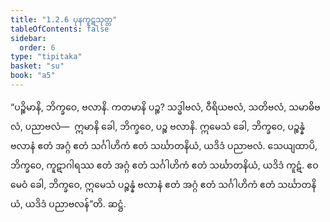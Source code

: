 ```yaml
---
title: "1.2.6 ပုနကူဋသုတ္တ"
tableOfContents: false
sidebar:
  order: 6
type: "tipitaka"
basket: "su"
book: "a5"
---
```



<DynamicBreadcrumb />

<Division number="16" book="a5" e="ch" v="16" p="10">

<Paragraph number="61" book="a5">
“ပဉ္စိမာနိ, ဘိက္ခဝေ, ဗလာနိ. ကတမာနိ ပဉ္စ? သဒ္ဓါဗလံ, ဝီရိယဗလံ, သတိဗလံ, သမာဓိဗလံ, ပညာဗလံ—  ဣမာနိ ခေါ, ဘိက္ခဝေ, ပဉ္စ ဗလာနိ. ဣမေသံ ခေါ, ဘိက္ခဝေ, ပဉ္စန္နံ ဗလာနံ ဧတံ အဂ္ဂံ ဧတံ သင်္ဂါဟိကံ ဧတံ သင်္ဃာတနိယံ, ယဒိဒံ ပညာဗလံ. သေယျထာပိ, ဘိက္ခဝေ, ကူဋာဂါရဿ ဧတံ အဂ္ဂံ ဧတံ သင်္ဂါဟိကံ ဧတံ သင်္ဃာတနိယံ, ယဒိဒံ ကူဋံ. ဧဝမေဝံ ခေါ, ဘိက္ခဝေ, ဣမေသံ ပဉ္စန္နံ ဗလာနံ ဧတံ အဂ္ဂံ ဧတံ သင်္ဂါဟိကံ ဧတံ သင်္ဃာတနိယံ, ယဒိဒံ ပညာဗလန်”တိ.

</Paragraph>
</Division>

<Paragraph number="62" type="center" book="a5">
ဆဋ္ဌံ.
</Paragraph>